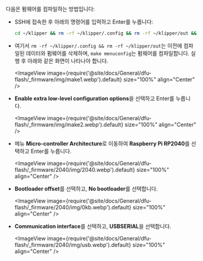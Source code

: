 다음은 펌웨어를 컴파일하는 방법입니다:
* SSH에 접속한 후 아래의 명령어를 입력하고 Enter를 누릅니다:

    ```bash
    cd ~/klipper && rm -rf ~/klipper/.config && rm -rf ~/klipper/out && make menuconfig
    ```

* 여기서 `rm -rf ~/klipper/.config && rm -rf ~/klipper/out`는 이전에 컴파일된 데이터와 펌웨어를 삭제하며, `make menuconfig`는 펌웨어를 컴파일합니다. 실행 후 아래와 같은 화면이 나타나야 합니다.

    <ImageView image={require('@site/docs/General/dfu-flash/_firmware/img/make1.webp').default} size="100%" align="Center" />

* **Enable extra low-level configuration options**을 선택하고 Enter를 누릅니다.

    <ImageView image={require('@site/docs/General/dfu-flash/_firmware/img/make2.webp').default} size="100%" align="Center" />

* 메뉴 **Micro-controller Architecture**로 이동하여 **Raspberry Pi RP2040**를 선택하고 Enter를 누릅니다.

    <ImageView image={require('@site/docs/General/dfu-flash/_firmware/2040/img/2040.webp').default} size="100%" align="Center" />

* **Bootloader offset**를 선택하고, **No bootloader**를 선택합니다.

    <ImageView image={require('@site/docs/General/dfu-flash/_firmware/2040/img/0kb.webp').default} size="100%" align="Center" />

* **Communication interface**를 선택하고, **USBSERIAL**을 선택합니다.

    <ImageView image={require('@site/docs/General/dfu-flash/_firmware/2040/img/usb.webp').default} size="100%" align="Center" />